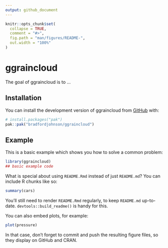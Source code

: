 ```yaml
---
output: github_document
---
```


<!-- README.md is generated from README.Rmd. Please edit that file -->

```r
knitr::opts_chunk$set(
  collapse = TRUE,
  comment = "#>",
  fig.path = "man/figures/README-",
  out.width = "100%"
)
```

# ggraincloud

<!-- badges: start -->
<!-- badges: end -->

The goal of ggraincloud is to ...

## Installation

You can install the development version of ggraincloud from [GitHub](https://github.com/) with:

``` r
# install.packages("pak")
pak::pak("bradfordjohnson/ggraincloud")
```

## Example

This is a basic example which shows you how to solve a common problem:

```r
library(ggraincloud)
## basic example code
```

What is special about using `README.Rmd` instead of just `README.md`? You can include R chunks like so:

```r
summary(cars)
```

You'll still need to render `README.Rmd` regularly, to keep `README.md` up-to-date. `devtools::build_readme()` is handy for this.

You can also embed plots, for example:

```r
plot(pressure)
```

In that case, don't forget to commit and push the resulting figure files, so they display on GitHub and CRAN.
